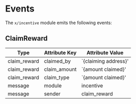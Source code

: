 
# Events

The `x/incentive` module emits the following events:

## ClaimReward

| Type         | Attribute Key | Attribute Value      |
| ------------ | ------------- | -------------------- |
| claim_reward | claimed_by    | `{claiming address}' |
| claim_reward | claim_amount  | `{amount claimed}'   |
| claim_reward | claim_type    | `{amount claimed}'   |
| message      | module        | incentive            |
| message      | sender        | claim_reward         |


>
